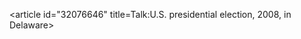 <article id="32076646" title=Talk:U.S. presidential election, 2008, in Delaware>
	<talkpage id="32076646" title="Talk:U.S. presidential election, 2008, in Delaware">
{{WikiProject United States|class=Redirect|importance=NA|USGov=yes|USGov-importance=NA}}
	</talkpage>
</article>